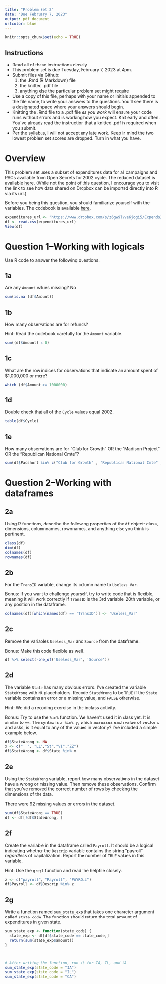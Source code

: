 ```yaml
---
title: "Problem Set 2"
date: "Due February 7, 2023"
output: pdf_document
urlcolor: blue
---
```


```r
knitr::opts_chunk$set(echo = TRUE)
```

## Instructions

- Read all of these instructions closely.
- This problem set is due Tuesday, February 7, 2023 at 4pm.
- Submit files via Github:
  1. the .Rmd (R Markdown) file
  2. the knitted .pdf file
  3. anything else the particular problem set might require
- Use a copy of this file, perhaps with your name or initials appended to the file name, to write your answers to the questions. You'll see there is a designated space where your answers should begin.
- Knitting the .Rmd file to a .pdf file *as you work* will ensure your code runs without errors and is working how you expect.  Knit early and often.  You've already read the instruction that a knitted .pdf is required when you submit.
- Per the syllabus, I will not accept any late work.  Keep in mind the two lowest problem set scores are dropped.  Turn in what you have.


# Overview

This problem set uses a subset of expenditures data for all campaigns and PACs available from Open Secrets for 2002 cycle.  The reduced dataset is available [here](https://www.dropbox.com/s/z6gw9lvve6jogi5/Expends2002.txt).  (While not the point of this question, I encourage you to visit the link to see how data shared on Dropbox can be imported directly into R via its url.)

Before you being this question, you should familiarize yourself with the variables.  The codebook is available [here](https://www.opensecrets.org/resources/datadictionary/Data%20Dictionary%20Expenditures.htm).

```r
expenditures_url <- "https://www.dropbox.com/s/z6gw9lvve6jogi5/Expends2002.txt?raw=1"
df <- read.csv(expenditures_url)
View(df)
```


# Question 1--Working with logicals

Use R code to answer the following questions.

## 1a

Are any `Amount` values missing?
No

```r
sum(is.na (df$Amount))
```


## 1b

How many observations are for refunds?  

Hint: Read the codebook carefully for the `Amount` variable.

```r
sum((df$Amount) < 0)
```


## 1c

What are the row indices for observations that indicate an amount spent of $1,000,000 or more?

```r
which (df$Amount >= 1000000)
```


## 1d

Double check that all of the `Cycle` values equal 2002.

```r
table(df$Cycle)
```



## 1e

How many observations are for "Club for Growth" OR the "Madison Project" OR the "Republican National Cmte"?


```r
sum(df$Pacshort %in% c("Club for Growth" , "Republican National Cmte" , "Madison Project"))
```



# Question 2--Working with dataframes

## 2a

Using R functions, describe the following properties of the `df` object: class, dimensions, columnnames, rownnames, and anything else you think is pertinent.

```r
class(df)
dim(df)
colnames(df)
rownames(df)
```



## 2b

For the `TransID` variable, change its column name to `Useless_Var`.

Bonus: If you want to challenge yourself, try to write code that is flexible, meaning it will work correctly if `TransID` is the 3rd variable, 20th variable, or any position in the dataframe.

```r
colnames(df)[which(names(df) == 'TransID')] <- 'Useless_Var'
```


## 2c

Remove the variables `Useless_Var` and `Source` from the dataframe.

Bonus: Make this code flexible as well.

```r
df %>% select(-one_of('Useless_Var', 'Source'))
```


## 2d

The variable `State` has many obvious errors. I've created the variable `StateWrong` with `NA` placeholders. Recode `StateWrong` to be `TRUE` if the `State` variable contains an error or a missing value, and `FALSE` otherwise.  

Hint: We did a recoding exercise in the inclass activity.

Bonus: Try to use the `%in%` function.  We haven't used it in class yet.  It is similar to `==`.  The syntax is `x %in% y`, which assesses each value of vector `x` and asks, is it equal to any of the values in vector `y`?  I've included a simple example below.


```r

df$StateWrong <- NA
x <- c("  ", "LL","St","VI","ZZ")
df$StateWrong <- df$State %in% x

```

## 2e

Using the `StateWrong` variable, report how many observations in the dataset have a wrong or missing value. Then remove these observations.  Confirm that you've removed the correct number of rows by checking the dimensions of the data.

There were 92 missing values or errors in the dataset.

```r
sum(df$StateWrong == TRUE)
df <- df[!df$StateWrong, ]
```

## 2f

Create the variable in the dataframe called `Payroll`.  It should be a logical indicating whether the `Descrip` variable contains the string "payroll" *regardless* of capitalization.  Report the number of `TRUE` values in this variable.

Hint: Use the `grepl` function and read the helpfile closely.

```r
z <- c("payroll", "Payroll", "PAYROLL")
df$Payroll <- df$Descrip %in% z
```

## 2g

Write a function named `sum_state_exp` that takes one character argument called `state_code`.  The function should return the total amount of expenditures in given state.

```r
sum_state_exp <- function(state_code) {
  state_exp <- df[df$state_code == state_code,]
  return(sum(state_exp$amount))
}



# After writing the function, run it for IA, IL, and CA
sum_state_exp(state_code = "IA")
sum_state_exp(state_code = "IL")
sum_state_exp(state_code = "CA")
```



